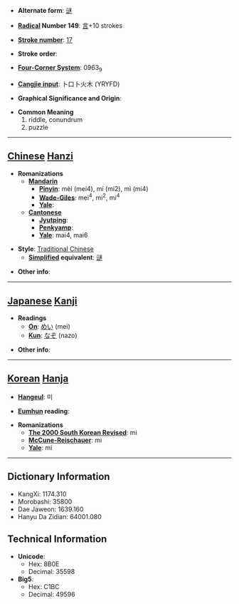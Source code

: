 * '''Alternate form''': [[谜]]

* '''[[Wiktionary:Chinese radical index| Radical]] Number 149''': [[Wiktionary:Chinese radical index 言|言]]+10 strokes

* '''[[Wiktionary:Chinese total strokes index|Stroke number]]''': [[Wiktionary:Chinese total strokes index 17|17]]

* '''Stroke order''': 

* '''[[Wiktionary:Chinese four corner index|Four-Corner System]]''': 0963<sub>9</sub>

* '''[[Wiktionary:Chinese Cangjie index|Cangjie input]]''': 卜口卜火木 (YRYFD)

* '''Graphical Significance and Origin''': 

* '''Common Meaning'''
*#riddle, conundrum
*# puzzle


----

== [[Chinese]] [[Hanzi]] ==

* '''Romanizations'''
** '''[[Mandarin]]'''
*** '''[[Pinyin]]''': mèi (mei4), mí (mi2), mì (mi4)
*** '''[[Wade-Giles]]''': mei<sup>4</sup>, mi<sup>2</sup>, mi<sup>4</sup>
*** '''[[Yale]]''': 
** '''[[Cantonese]]'''
*** '''[[Jyutping]]''':
*** '''[[Penkyamp]]''': 
*** '''[[Yale]]''': mai4, mai6

* '''Style''': [[Traditional Chinese]] 
** '''[[Simplified Chinese|Simplified]] equivalent''': [[谜]]

* '''Other info''': 

----

== [[Japanese]] [[Kanji]] ==

* '''Readings'''
** '''[[On]]''': [[めい]] (mei)
** '''[[Kun]]''': [[なぞ]] (nazo)

* '''Other info''':  

----

== [[Korean]] [[Hanja]] ==

* '''[[Hangeul]]''': 미

* '''[[Eumhun]] reading''': 

* '''Romanizations'''
** '''[[The 2000 South Korean Revised Romanization|The 2000 South Korean Revised]]''': mi
** '''[[McCune-Reischauer]]''': mi
** '''[[Yale]]''': mi

----

== Dictionary Information ==

* KangXi: 1174.310
* Morobashi: 35800
* Dae Jaweon: 1639.160
* Hanyu Da Zidian: 64001.080

== Technical Information ==

* '''Unicode''':
** Hex: 8B0E
** Decimal: 35598
* '''Big5''':
** Hex: C1BC
** Decimal: 49596